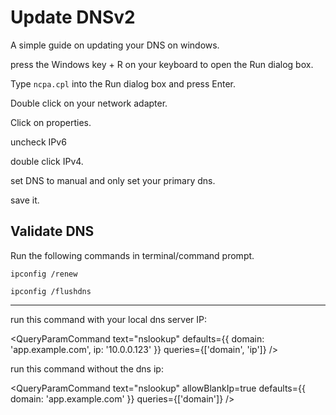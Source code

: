 # Update DNSv2

A simple guide on updating your DNS on windows.


press the Windows key + R on your keyboard to open the Run dialog box.

Type `ncpa.cpl` into the Run dialog box and press Enter.

Double click on your network adapter.

Click on properties.

uncheck IPv6

double click IPv4.

set DNS to manual and only set your primary dns.

save it.

## Validate DNS

Run the following commands in terminal/command prompt.

```terminal
ipconfig /renew
```

```terminal
ipconfig /flushdns
```

___


run this command with your local dns server IP:

<QueryParamCommand text="nslookup" defaults={{ domain: 'app.example.com', ip: '10.0.0.123' }} queries={['domain', 'ip']} />


run this command without the dns ip:

<QueryParamCommand text="nslookup" allowBlankIp=true defaults={{ domain: 'app.example.com' }} queries={['domain']} />
